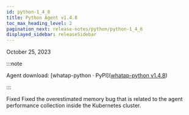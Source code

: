```yaml
---
id: python-1_4_8
title: Python Agent v1.4.8
toc_max_heading_level: 2
pagination_next: release-notes/python/python-1_4_6
displayed_sidebar: releaseSidebar
---
```


October 25, 2023

:::note

Agent download: [whatap-python · PyPI]([whatap-python v1.4.8](https://pypi.org/project/whatap-python/1.4.8/))

:::

<p><Status>Fixed</Status> Fixed the overestimated memory bug that is related to the agent performance collection inside the Kubernetes cluster.</p>
